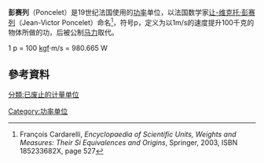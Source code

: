 '''彭赛列'''（Poncelet）是19世纪法国使用的[[功率|功率]]单位，以法国数学家[[让-维克托·彭赛列|让-维克托·彭赛列]]（Jean-Victor Poncelet）命名<ref>François Cardarelli, ''Encyclopaedia of Scientific Units, Weights and Measures: Their Si Equivalences and Origins'', Springer, 2003, ISBN 185233682X, page 527 </ref>，符号p，定义为以1m/s的速度提升100千克的物体所做的功，后被公制[[马力|马力]]取代。

1 p = 100 [[千克力|kgf]]·m/s = 980.665 W

==參考資料==
{{reflist}}
{{度量衡小作品}}
[[分類:已废止的计量单位|分類:已废止的计量单位]]
[[Category:功率单位|Category:功率单位]]